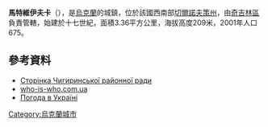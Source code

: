 {{coord|49|3|57|N|32|25|54|E|scale:30000_region:UA|display=title}}

'''馬特維伊夫卡'''（{{lang-uk|Матвіївка}}），是[[烏克蘭|烏克蘭]]的城鎮，位於該國西南部[[切爾諾夫策州|切爾諾夫策州]]，由[[奇吉林區|奇吉林區]]負責管轄，始建於十七世紀，面積3.36平方公里，海拔高度209米，2001年人口675。

==參考資料==
*[https://web.archive.org/web/20080803113741/http://oblrada.ck.ua/chigirin/naselenist.htm Сторінка Чигиринської районної ради]
*[https://web.archive.org/web/20071009071517/http://who-is-who.com.ua/bookmaket/mischerkasy2007/3/75.html who-is-who.com.ua]
*[http://weather.in.ua/ua/cherkasskaja/15222 Погода в Україні] {{Wayback|url=http://weather.in.ua/ua/cherkasskaja/15222 |date=20161117161142 }}

{{Ukraine-geo-stub}}
[[Category:烏克蘭城市|Category:烏克蘭城市]]